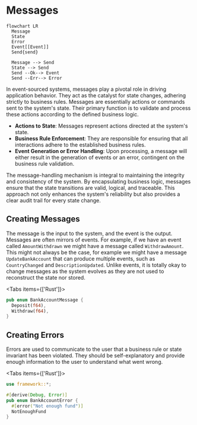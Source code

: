 
# Messages

```mermaid
flowchart LR
  Message
  State
  Error
  Event[[Event]]
  Send{send}

  Message --> Send
  State --> Send
  Send --Ok--> Event
  Send --Err--> Error
```

In event-sourced systems, messages play a pivotal role in driving application behavior. They act as the catalyst for state changes, adhering strictly to business rules. Messages are essentially actions or commands sent to the system's state. Their primary function is to validate and process these actions according to the defined business logic.

- **Actions to State**: Messages represent actions directed at the system's state.
- **Business Rule Enforcement**: They are responsible for ensuring that all interactions adhere to the established business rules.
- **Event Generation or Error Handling**: Upon processing, a message will either result in the generation of events or an error, contingent on the business rule validation.

The message-handling mechanism is integral to maintaining the integrity and consistency of the system. By encapsulating business logic, messages ensure that the state transitions are valid, logical, and traceable. This approach not only enhances the system's reliability but also provides a clear audit trail for every state change.


## Creating Messages

The message is the input to the system, and the event is the output. Messages are often mirrors of events. For example, if we have an event called `AmountWithdrawn` we might have a message called `WithdrawAmount`. This might not always be the case, for example we might have a message `UpdateBankAccount` that can produce multiple events, such as `CountryChanged` and `DescriptionUpdated`. Unlike events, it is totally okay to change messages as the system evolves as they are not used to reconstruct the state nor stored.

<Tabs items={['Rust']}>
<Tab>
```rust filename="domain/bankaccount_message.rs"
pub enum BankAccountMessage {
  Deposit(f64),
  Withdraw(f64),
}
```
</Tab>
</Tabs>

## Creating Errors

Errors are used to communicate to the user that a business rule or state invariant has been violated. They should be self-explanatory and provide enough information to the user to understand what went wrong.

<Tabs items={['Rust']}>
<Tab>
```rust filename="domain/bankaccount_error.rs"
use framework::*;

#[derive(Debug, Error)]
pub enum BankAccountError {
  #[error("Not enough fund")]
  NotEnoughFund
}
```
</Tab>
</Tabs>
